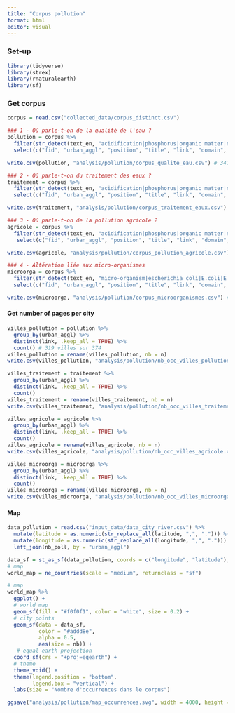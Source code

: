 ```yaml
---
title: "Corpus pollution"
format: html
editor: visual
---
```


### Set-up

```r
library(tidyverse)
library(strex)
library(rnaturalearth)
library(sf)
```

### Get corpus

```r
corpus = read.csv("collected_data/corpus_distinct.csv")

### 1 - Où parle-t-on de la qualité de l'eau ?
pollution = corpus %>% 
  filter(str_detect(text_en, "acidification|phosphorus|organic matter|nitrate|mineral|temperature|microbe|micro-organism|phosphate|pollutant")) %>% 
  select(c("fid", "urban_aggl", "position", "title", "link", "domain", "displayed_link", "snippet", "trans_snippet", "text", "text_en", "tokenized_text", "tokenized_noloc", "hl", "query", "riviere"))

write.csv(pollution, "analysis/pollution/corpus_qualite_eau.csv") # 3414 pages

### 2 - Où parle-t-on du traitement des eaux ?
traitement = corpus %>% 
  filter(str_detect(text_en, "acidification|phosphorus|organic matter|nitrate|mineral|temperature|microbe|micro-organism|phosphate|pollutant") & str_detect(text_en, "wastewater|sewage|sanitation")) %>% 
  select(c("fid", "urban_aggl", "position", "title", "link", "domain", "displayed_link", "snippet", "trans_snippet", "text", "text_en", "tokenized_text", "tokenized_noloc", "hl", "query", "riviere"))

write.csv(traitement, "analysis/pollution/corpus_traitement_eaux.csv") # 880 pages

### 3 - Où parle-t-on de la pollution agricole ? 
agricole = corpus %>% 
  filter(str_detect(text_en, "acidification|phosphorus|organic matter|nitrate|mineral|temperature|microbe|micro-organism|phosphate|pollutant|pesticide|contamination") & str_detect(text_en, "agriculture|agricultural|diffuse pollution|farmland|farming")) %>% 
   select(c("fid", "urban_aggl", "position", "title", "link", "domain", "displayed_link", "snippet", "trans_snippet", "text", "text_en", "tokenized_text", "tokenized_noloc", "hl", "query", "riviere"))

write.csv(agricole, "analysis/pollution/corpus_pollution_agricole.csv") # 1559 pages

### 4 - Altération liée aux micro-organismes
microorga = corpus %>% 
  filter(str_detect(text_en, "micro-organism|escherichia coli|E.coli|E.Coli|E. Coli|E. coli|Escherichia coli|Escherichia Coli|coliform")) %>% 
  select(c("fid", "urban_aggl", "position", "title", "link", "domain", "displayed_link", "snippet", "trans_snippet", "text", "text_en", "tokenized_text", "tokenized_noloc", "hl", "query", "riviere"))

write.csv(microorga, "analysis/pollution/corpus_microorganismes.csv") # 267 pages
```

#### Get number of pages per city

```r
villes_pollution = pollution %>% 
  group_by(urban_aggl) %>% 
  distinct(link, .keep_all = TRUE) %>% 
  count() # 319 villes sur 374 
villes_pollution = rename(villes_pollution, nb = n)
write.csv(villes_pollution, "analysis/pollution/nb_occ_villes_pollution.csv")

villes_traitement = traitement %>% 
  group_by(urban_aggl) %>% 
  distinct(link, .keep_all = TRUE) %>% 
  count() 
villes_traitement = rename(villes_traitement, nb = n)
write.csv(villes_traitement, "analysis/pollution/nb_occ_villes_traitement.csv")

villes_agricole = agricole %>% 
  group_by(urban_aggl) %>% 
  distinct(link, .keep_all = TRUE) %>% 
  count() 
villes_agricole = rename(villes_agricole, nb = n)
write.csv(villes_agricole, "analysis/pollution/nb_occ_villes_agricole.csv")

villes_microorga = microorga %>% 
  group_by(urban_aggl) %>% 
  distinct(link, .keep_all = TRUE) %>% 
  count() 
villes_microorga = rename(villes_microorga, nb = n)
write.csv(villes_microorga, "analysis/pollution/nb_occ_villes_microorga.csv")
```

#### Map

```r
data_pollution = read.csv("input_data/data_city_river.csv") %>% 
  mutate(latitude = as.numeric(str_replace_all(latitude, ",", "."))) %>% 
  mutate(longitude = as.numeric(str_replace_all(longitude, ",", "."))) %>% 
  left_join(nb_poll, by = "urban_aggl") 

data_sf = st_as_sf(data_pollution, coords = c("longitude", "latitude"),crs = 4326)
# map
world_map = ne_countries(scale = "medium", returnclass = "sf")

# map
world_map %>% 
  ggplot() +
  # world map 
  geom_sf(fill = "#f0f0f1", color = "white", size = 0.2) +
  # city points
  geom_sf(data = data_sf,
          color = "#addd8e",
          alpha = 0.5,
          aes(size = nb)) +
   # equal earth projection
  coord_sf(crs = "+proj=eqearth") +
  # theme
  theme_void() +
  theme(legend.position = "bottom",
        legend.box = "vertical") +
  labs(size = "Nombre d'occurrences dans le corpus") 

ggsave("analysis/pollution/map_occurrences.svg", width = 4000, height = 2500, units = "px")
```
